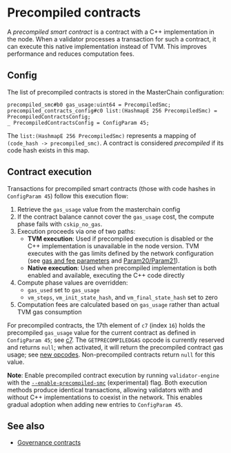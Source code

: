 
# Precompiled contracts

A _precompiled smart contract_ is a contract with a C++ implementation in the node. When a validator processes a transaction for such a contract, it can execute this native implementation instead of TVM. This improves performance and reduces computation fees.

## Config

The list of precompiled contracts is stored in the MasterChain configuration:

```tlb
precompiled_smc#b0 gas_usage:uint64 = PrecompiledSmc;
precompiled_contracts_config#c0 list:(HashmapE 256 PrecompiledSmc) = PrecompiledContractsConfig;
_ PrecompiledContractsConfig = ConfigParam 45;
```

The `list:(HashmapE 256 PrecompiledSmc)` represents a mapping of `(code_hash -> precompiled_smc)`. A contract is considered _precompiled_ if its code hash exists in this map.

## Contract execution

Transactions for precompiled smart contracts (those with code hashes in `ConfigParam 45`) follow this execution flow:

1. Retrieve the `gas_usage` value from the masterchain config
2. If the contract balance cannot cover the `gas_usage` cost, the compute phase fails with `cskip_no_gas`.
3. Execution proceeds via one of two paths:
   - **TVM execution**: Used if precompiled execution is disabled or the C++ implementation is unavailable in the node version. TVM executes with the gas limits defined by the network configuration (see [gas and fee parameters](/v3/documentation/smart-contracts/limits#gas-and-fee-parameters) and [Param20/Param21](/v3/documentation/network/config-params/overview#param-20-and-21)).
   - **Native execution**: Used when precompiled implementation is both enabled and available, executing the C++ code directly
4. Compute phase values are overridden:
   - `gas_used` set to `gas_usage`
   - `vm_steps`, `vm_init_state_hash`, and `vm_final_state_hash` set to zero
5. Computation fees are calculated based on `gas_usage` rather than actual TVM gas consumption

For precompiled contracts, the 17th element of `c7` (index `16`) holds the precompiled `gas_usage` value for the current contract as defined in `ConfigParam 45`; see [c7](/v3/documentation/tvm/changelog/tvm-upgrade-2024-04#c7). The `GETPRECOMPILEDGAS` opcode is currently reserved and returns `null`; when activated, it will return the precompiled contract gas usage; see [new opcodes](/v3/documentation/tvm/changelog/tvm-upgrade-2024-04#new-opcodes). Non-precompiled contracts return `null` for this value.

**Note**: Enable precompiled contract execution by running `validator-engine` with the [`--enable-precompiled-smc`](/v3/documentation/nodes/mytonctrl/commands#advanced-options) (experimental) flag. Both execution methods produce identical transactions, allowing validators with and without C++ implementations to coexist in the network. This enables gradual adoption when adding new entries to `ConfigParam 45`.

## See also

- [Governance contracts](/v3/documentation/smart-contracts/contracts-specs/governance)

<Feedback />
